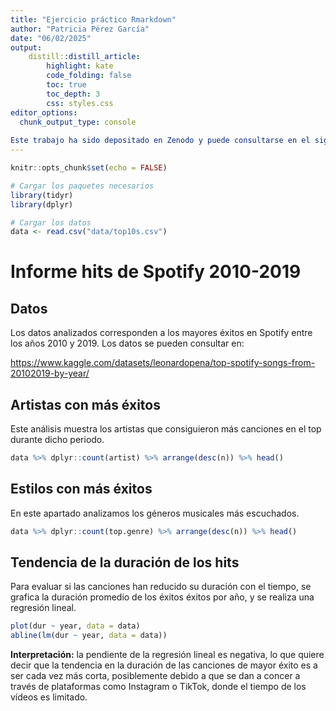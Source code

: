 ```yaml
---
title: "Ejercicio práctico Rmarkdown"
author: "Patricia Pérez García"
date: "06/02/2025"
output: 
    distill::distill_article:
        highlight: kate
        code_folding: false  
        toc: true     
        toc_depth: 3
        css: styles.css         
editor_options: 
  chunk_output_type: console
  
Este trabajo ha sido depositado en Zenodo y puede consultarse en el siguiente enlace: **[DOI pendiente de agregar]**
---
```


```r

knitr::opts_chunk$set(echo = FALSE)

# Cargar los paquetes necesarios
library(tidyr)
library(dplyr)

# Cargar los datos
data <- read.csv("data/top10s.csv")

```

# Informe hits de Spotify 2010-2019

## Datos

Los datos analizados corresponden a los mayores éxitos en Spotify entre los años 2010 y 2019. Los datos se pueden consultar en:

<https://www.kaggle.com/datasets/leonardopena/top-spotify-songs-from-20102019-by-year/>

## Artistas con más éxitos

Este análisis muestra los artistas que consiguieron más canciones en el top durante dicho periodo.

```r

data %>% dplyr::count(artist) %>% arrange(desc(n)) %>% head()

```

## Estilos con más éxitos

En este apartado analizamos los géneros musicales más escuchados.

```r

data %>% dplyr::count(top.genre) %>% arrange(desc(n)) %>% head()

```

## Tendencia de la duración de los hits

Para evaluar si las canciones han reducido su duración con el tiempo, se grafica la duración promedio de los éxitos éxitos por año, y se realiza una regresión lineal.

```r

plot(dur ~ year, data = data)
abline(lm(dur ~ year, data = data))

```

**Interpretación:** la pendiente de la regresión lineal es negativa, lo que quiere decir que la tendencia en la duración de las canciones de mayor éxito es a ser cada vez más corta, posiblemente debido a que se dan a concer a través de plataformas como Instagram o TikTok, donde el tiempo de los vídeos es limitado.
